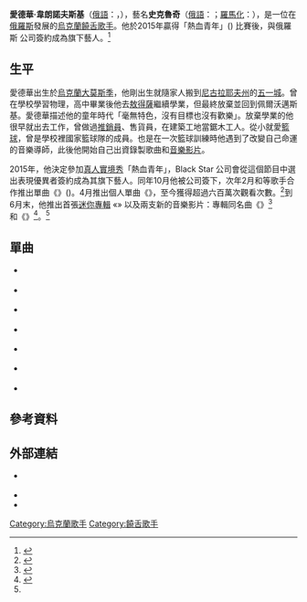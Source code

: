 {{Infobox musical artist
|name = 史克魯奇<br />{{lang|ru|Скруджи}}
|image = 
|background = 男歌手
|birth_name = 愛德華·韋朗諾夫斯基
|birth_date = {{birth date and age|1992|11|05}}
|birth_place = {{UKR}}[[大莫斯季|大莫斯季]]
|origin = 
|genre = [[饒舌|饒舌]]
|years_active = 2015年至今
|label = [https://web.archive.org/web/20100824100616/http://www.black-star.ru/index.php?action_skin_change=yes&skin_name=Default_eng Black Star inc.]
|associated_acts = {{tsl|en|Timati|提馬堤}}
|website = {{URL|http://black-star.ru/artists/scroodgee/}}
}}

'''愛德華·韋朗諾夫斯基'''（[[俄語|俄語]]：{{lang|ru|'''Эдуард Выграновский'''}}，{{bd|1992年|11月5日}}），藝名'''史克魯奇'''（[[俄語|俄語]]：{{lang|ru|'''Скруджи'''}}；[[羅馬化|羅馬化]]：{{lang|ru-Latn|'''Scroodgee'''}}），是一位在[[俄羅斯|俄羅斯]]發展的[[烏克蘭人|烏克蘭]][[饒舌歌手|饒舌歌手]]。他於2015年贏得「熱血青年」({{lang|ru|Молодая Кров}}) 比賽後，與俄羅斯 {{tsl|ru|Black Star Inc.|Black Star Inc.}} 公司簽約成為旗下藝人。<ref name=BLS>{{Cite web |url=http://black-star.ru/artists/scroodgee/ |title=Blackstar - Артисты - Скруджи |accessdate=2017-03-24 |archive-url=https://web.archive.org/web/20170324175257/http://black-star.ru/artists/scroodgee/ |archive-date=2017-03-24 |dead-url=yes }}</ref>

== 生平 ==
愛德華出生於[[烏克蘭|烏克蘭]][[大莫斯季|大莫斯季]]，他剛出生就隨家人搬到[[尼古拉耶夫州|尼古拉耶夫州]]的[[五一城_(烏克蘭)|五一城]]。曾在學校學習物理，高中畢業後他去[[敖得薩|敖得薩]]繼續學業，但最終放棄並回到佩爾沃邁斯基。愛德華描述他的童年時代「毫無特色，沒有目標也沒有歡樂」。放棄學業的他很早就出去工作，曾做過[[推銷員|推銷員]]、售貨員，在建築工地當鋸木工人。從小就愛[[籃球|籃球]]，曾是學校裡國家籃球隊的成員。也是在一次籃球訓練時他遇到了改變自己命運的音樂導師，此後他開始自己出資錄製歌曲和[[音樂影片|音樂影片]]。

2015年，他決定參加[[真人實境秀|真人實境秀]]「熱血青年」，Black Star 公司會從這個節目中選出表現優異者簽約成為其旗下藝人。同年10月他被公司簽下，次年2月和{{tsl|en|Timati|提馬堤}}等歌手合作推出單曲《{{lang|ru|В щепки}}》({{lang|en|In chips}})。4月推出個人單曲《{{lang|ru|Ровной дороги}}》，至今獲得超過六百萬次觀看次數。<ref>{{YouTube|B-W8-pt6fGo|Скруджи - Ровной дороги}}</ref>到6月末，他推出首張[[迷你專輯|迷你專輯]] «{{lang|ru|Оттуда, где я}}» 以及兩支新的音樂影片：專輯同名曲《{{lang|ru|Оттуда, где я}}》<ref>{{YouTube|bPpQPobsS0c|Скруджи - Оттуда, где я (премьера клипа, 2016)}}</ref> 和《{{lang|ru|С низов вверх}}》<ref>{{YouTube|8j1ocoUOeb4|Скруджи - С низов вверх (премьера клипа, 2016)}}</ref>。<ref name=BLS />

== 單曲 ==
* {{lang|ru|«Оттуда, где я»}} {{lang|en|(From There, Where I...)}}
* {{lang|ru|«К войне готов»}} {{lang|en|(Ready for War)}}
* {{lang|ru|«Ровной дороги»}} {{lang|en|(Flat Road)}}
* {{lang|ru|«У меня не все дома»}} {{lang|en|(I Don't Have All the Houses)}}
* {{lang|ru|«С низов вверх»}} {{lang|en|(From the Bottom Up)}}
* {{lang|ru|«Возьми свое»}} {{lang|en|(Take Yours)}}
* {{lang|ru|«Иду к Олимпу»}} {{lang|en|(I'm Going to Olympus)}}

== 參考資料 ==
{{reflist}}

== 外部連結 ==
* {{Official website|http://black-star.ru/artists/scroodgee/}} {{ru}}
* {{facebook|scroodgee.official}}
* {{YouTube|channel=UC2quboSGYjZGjOERLY2wuLg}}

{{Authority control}}

{{DEFAULTSORT:Scroodgee}}
[[Category:烏克蘭歌手|Category:烏克蘭歌手]]
[[Category:饒舌歌手|Category:饒舌歌手]]